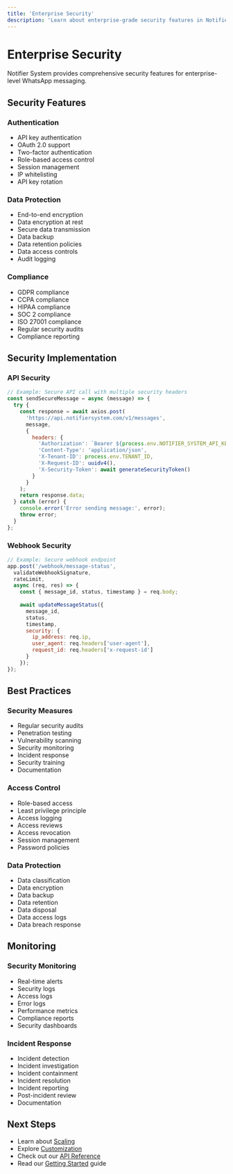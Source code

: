 ```yaml
---
title: 'Enterprise Security'
description: 'Learn about enterprise-grade security features in Notifier System'
---
```


# Enterprise Security

Notifier System provides comprehensive security features for enterprise-level WhatsApp messaging.

## Security Features

### Authentication
- API key authentication
- OAuth 2.0 support
- Two-factor authentication
- Role-based access control
- Session management
- IP whitelisting
- API key rotation

### Data Protection
- End-to-end encryption
- Data encryption at rest
- Secure data transmission
- Data backup
- Data retention policies
- Data access controls
- Audit logging

### Compliance
- GDPR compliance
- CCPA compliance
- HIPAA compliance
- SOC 2 compliance
- ISO 27001 compliance
- Regular security audits
- Compliance reporting

## Security Implementation

### API Security
```javascript
// Example: Secure API call with multiple security headers
const sendSecureMessage = async (message) => {
  try {
    const response = await axios.post(
      'https://api.notifiersystem.com/v1/messages',
      message,
      {
        headers: {
          'Authorization': `Bearer ${process.env.NOTIFIER_SYSTEM_API_KEY}`,
          'Content-Type': 'application/json',
          'X-Tenant-ID': process.env.TENANT_ID,
          'X-Request-ID': uuidv4(),
          'X-Security-Token': await generateSecurityToken()
        }
      }
    );
    return response.data;
  } catch (error) {
    console.error('Error sending message:', error);
    throw error;
  }
};
```

### Webhook Security
```javascript
// Example: Secure webhook endpoint
app.post('/webhook/message-status', 
  validateWebhookSignature,
  rateLimit,
  async (req, res) => {
    const { message_id, status, timestamp } = req.body;
    
    await updateMessageStatus({
      message_id,
      status,
      timestamp,
      security: {
        ip_address: req.ip,
        user_agent: req.headers['user-agent'],
        request_id: req.headers['x-request-id']
      }
    });
});
```

## Best Practices

### Security Measures
- Regular security audits
- Penetration testing
- Vulnerability scanning
- Security monitoring
- Incident response
- Security training
- Documentation

### Access Control
- Role-based access
- Least privilege principle
- Access logging
- Access reviews
- Access revocation
- Session management
- Password policies

### Data Protection
- Data classification
- Data encryption
- Data backup
- Data retention
- Data disposal
- Data access logs
- Data breach response

## Monitoring

### Security Monitoring
- Real-time alerts
- Security logs
- Access logs
- Error logs
- Performance metrics
- Compliance reports
- Security dashboards

### Incident Response
- Incident detection
- Incident investigation
- Incident containment
- Incident resolution
- Incident reporting
- Post-incident review
- Documentation

## Next Steps

- Learn about [Scaling](/guides/notifier-system/enterprise/scaling)
- Explore [Customization](/guides/notifier-system/enterprise/customization)
- Check out our [API Reference](/api-reference/notifier-system)
- Read our [Getting Started](/guides/notifier-system/getting-started) guide 